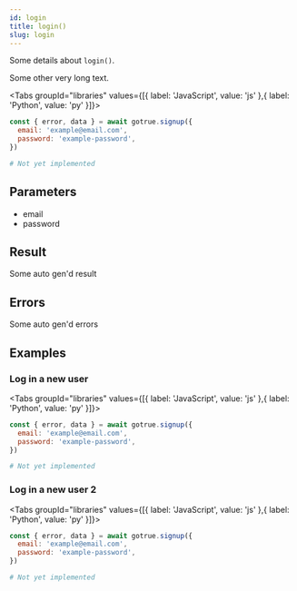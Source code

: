 ```yaml
---
id: login
title: login()
slug: login
---
```



Some details about `login()`.

Some other very long text.

<Tabs
  groupId="libraries"
  values={[{ label: 'JavaScript', value: 'js' },{ label: 'Python', value: 'py' }]}>

<TabItem value="js">

```js
const { error, data } = await gotrue.signup({
  email: 'example@email.com',
  password: 'example-password',
})
```


</TabItem>
<TabItem value="py">

```py
# Not yet implemented
```


</TabItem>

</Tabs>

## Parameters

<ul>
<li>
email 
</li>


<li>
password 
</li>
</ul>

## Result

Some auto gen'd result

## Errors

Some auto gen'd errors

## Examples

### Log in a new user

<Tabs
  groupId="libraries"
  values={[{ label: 'JavaScript', value: 'js' },{ label: 'Python', value: 'py' }]}>

<TabItem value="js">

```js
const { error, data } = await gotrue.signup({
  email: 'example@email.com',
  password: 'example-password',
})
```


</TabItem>
<TabItem value="py">

```py
# Not yet implemented
```


</TabItem>

</Tabs>

### Log in a new user 2

<Tabs
  groupId="libraries"
  values={[{ label: 'JavaScript', value: 'js' },{ label: 'Python', value: 'py' }]}>

<TabItem value="js">

```js
const { error, data } = await gotrue.signup({
  email: 'example@email.com',
  password: 'example-password',
})
```


</TabItem>
<TabItem value="py">

```py
# Not yet implemented
```


</TabItem>

</Tabs>